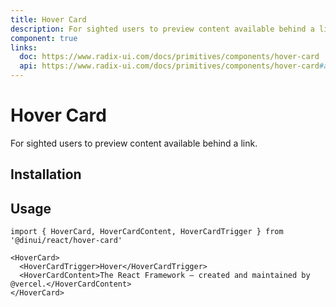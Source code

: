 ```yaml
---
title: Hover Card
description: For sighted users to preview content available behind a link.
component: true
links:
  doc: https://www.radix-ui.com/docs/primitives/components/hover-card
  api: https://www.radix-ui.com/docs/primitives/components/hover-card#api-reference
---
```


# Hover Card

For sighted users to preview content available behind a link.


<Example path="ui/hover-card-demo" />

## Installation


<InstallationGuide path="ui/hover-card" />

## Usage

```tsx
import { HoverCard, HoverCardContent, HoverCardTrigger } from '@dinui/react/hover-card'
```

```tsx
<HoverCard>
  <HoverCardTrigger>Hover</HoverCardTrigger>
  <HoverCardContent>The React Framework – created and maintained by @vercel.</HoverCardContent>
</HoverCard>
```
